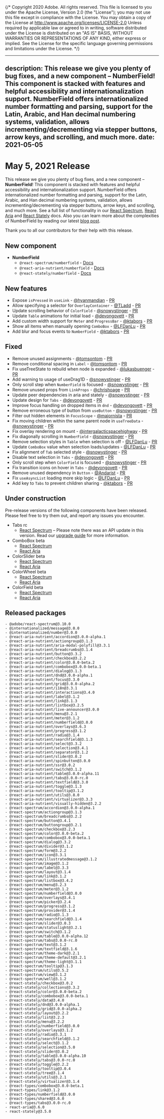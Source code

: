 {/* Copyright 2020 Adobe. All rights reserved.
This file is licensed to you under the Apache License, Version 2.0 (the "License");
you may not use this file except in compliance with the License. You may obtain a copy
of the License at http://www.apache.org/licenses/LICENSE-2.0
Unless required by applicable law or agreed to in writing, software distributed under
the License is distributed on an "AS IS" BASIS, WITHOUT WARRANTIES OR REPRESENTATIONS
OF ANY KIND, either express or implied. See the License for the specific language
governing permissions and limitations under the License. */}


---
description: This release we give you plenty of bug fixes, and a new component – NumberField! This component is stacked with features and helpful accessibility and internationalization support. NumberField offers internationalized number formatting and parsing, support for the Latin, Arabic, and Han decimal numbering systems, validation, allows incrementing/decrementing via stepper buttons, arrow keys, and scrolling, and much more.
date: 2021-05-05
---

# May 5, 2021 Release

This release we give you plenty of bug fixes, and a new component – **NumberField**! This component is stacked with features and helpful accessibility and internationalization support. NumberField offers internationalized number formatting and parsing, support for the Latin, Arabic, and Han decimal numbering systems, validation, allows incrementing/decrementing via stepper buttons, arrow keys, and scrolling, and much more. See a full list of functionality in our [React Spectrum](https://react-spectrum.adobe.com/react-spectrum/NumberField.html), [React Aria](https://react-spectrum.adobe.com/react-aria/useNumberField.html) and [React Stately](https://react-spectrum.adobe.com/react-stately/useNumberFieldState.html) docs. Also you can learn more about the complexities of NumberField by reading our latest [blog post](https://react-spectrum.adobe.com/blog/how-we-internationalized-our-numberfield.html).

Thank you to all our contributors for their help with this release.

## New component

- **NumberField**
    - `@react-spectrum/numberfield` - [Docs](https://react-spectrum.adobe.com/react-spectrum/NumberField.html)
    - `@react-aria-nutrient/numberfield` - [Docs](https://react-spectrum.adobe.com/react-aria/useNumberField.html)
    - `@react-stately/numberfield` - [Docs](https://react-spectrum.adobe.com/react-stately/useNumberFieldState.html)

## New features

- Expose `isPressed` in `useLink` - [@hyanmandian](https://github.com/hyanmandian) - [PR](https://github.com/adobe/react-spectrum/pull/1767)
- Allow specifying a selector for `OverlayContainer` - [@TLadd](https://github.com/TLadd) - [PR](https://github.com/adobe/react-spectrum/pull/1013)
- Update scrolling behavior of `ColorField` - [@snowystinger](https://github.com/snowystinger) - [PR](https://github.com/adobe/react-spectrum/pull/1654)
- Update `Table` animations for initial load - [@devongovett](https://github.com/devongovett) - [PR](https://github.com/adobe/react-spectrum/pull/1789)
- Add custom width support for `Meter` and `ProgressBar` - [@ktabors](https://github.com/ktabors) - [PR](https://github.com/adobe/react-spectrum/pull/1560)
- Show all items when manually opening `ComboBox` - [@LFDanLu](https://github.com/LFDanLu) - [PR](https://github.com/adobe/react-spectrum/pull/1749)
- Add blur and focus events to `NumberField` - [@ktabors](https://github.com/ktabors) - [PR](https://github.com/adobe/react-spectrum/pull/1738)

## Fixed

- Remove unused assignments - [@tomsontom](https://github.com/tomsontom) - [PR](https://github.com/adobe/react-spectrum/pull/1745)
- Remove conditional spacing in `Label` - [@tomsontom](https://github.com/tomsontom) - [PR](https://github.com/adobe/react-spectrum/pull/1733)
- Fix useTreeState to rebuild when node is expanded - [@lukasbuenger](https://github.com/lukasbuenger) - [PR](https://github.com/adobe/react-spectrum/pull/1711)
- Add warning to usage of useDrag1D - [@snowystinger](https://github.com/snowystinger) - [PR](https://github.com/adobe/react-spectrum/pull/1757)
- Only scroll step when `NumberField` is focused - [@snowystinger](https://github.com/snowystinger) - [PR](https://github.com/adobe/react-spectrum/pull/1615)
- Remove unused props from `LinkProps` - [@chrishoage](https://github.com/chrishoage) - [PR](https://github.com/adobe/react-spectrum/pull/1763)
- Update peer dependencies in aria and stately - [@snowystinger](https://github.com/snowystinger) - [PR](https://github.com/adobe/react-spectrum/pull/1780)
- Update design for `Tabs` - [@devongovett](https://github.com/devongovett) - [PR](https://github.com/adobe/react-spectrum/pull/1785)
- Improve focus handling on dropped items in `dnd` - [@devongovett](https://github.com/devongovett) - [PR](https://github.com/adobe/react-spectrum/pull/1721)
- Remove erroneous type of button from `useButton` - [@snowystinger](https://github.com/snowystinger) - [PR](https://github.com/adobe/react-spectrum/pull/1772)
- Filter out hidden elements in `FocusScope` - [@majornista](https://github.com/majornista) - [PR](https://github.com/adobe/react-spectrum/pull/1493)
- Fix moving children within the same parent node in `useTreeData` - [@snowystinger](https://github.com/snowystinger) - [PR](https://github.com/adobe/react-spectrum/pull/1465)
- Fix overlay rendering on mount - [@intergalacticspacehighway](https://github.com/intergalacticspacehighway) - [PR](https://github.com/adobe/react-spectrum/pull/1695)
- Fix diagonally scrolling in `NumberField` - [@snowystinger](https://github.com/snowystinger) - [PR](https://github.com/adobe/react-spectrum/pull/1802)
- Remove selection styles in `Table` when selection is off - [@LFDanLu](https://github.com/LFDanLu) - [PR](https://github.com/adobe/react-spectrum/pull/1787)
- Update `ComboBox` value when selection loads/updates - [@LFDanLu](https://github.com/LFDanLu) - [PR](https://github.com/adobe/react-spectrum/pull/1683)
- Fix alignment of `Tab` selected style - [@snowystinger](https://github.com/snowystinger) - [PR](https://github.com/adobe/react-spectrum/pull/1821)
- Disable text selection in `Tabs` - [@devongovett](https://github.com/devongovett) - [PR](https://github.com/adobe/react-spectrum/pull/1822)
- Only scroll step when `ColorField` is focused - [@snowystinger](https://github.com/snowystinger) - [PR](https://github.com/adobe/react-spectrum/pull/1823)
- Fix transition icons on hover in `Tabs` - [@devongovett](https://github.com/devongovett) - [PR](https://github.com/adobe/react-spectrum/pull/1827)
- Remove unused dependency in `Button` - [@Andarist](https://github.com/Andarist) - [PR](https://github.com/adobe/react-spectrum/pull/1828)
- Fix `useAsyncList` loading more skip logic - [@LFDanLu](https://github.com/LFDanLu) - [PR](http://github.com/adobe/react-spectrum/pull/1829/)
- Add key to `Tabs` to prevent children sharing - [@ktabors](https://github.com/ktabors) - [PR](https://github.com/adobe/react-spectrum/pull/1836)

## Under construction

Pre-release versions of the following components have been released. Please feel free to try them out, and report any issues you encounter.

- Tabs rc
    - [React Spectrum](https://react-spectrum.adobe.com/react-spectrum/Tabs.html) – Please note there was an API update in this version. Read our [upgrade guide](https://gist.github.com/devongovett/86f49cf669b4178d03fcd73c50a2cc4a) for more information.
- ComboBox beta
    - [React Spectrum](https://react-spectrum.adobe.com/react-spectrum/ColorSlider.html)
    - [React Aria](https://react-spectrum.adobe.com/react-aria/useColorSlider.html)
- ColorSlider beta
    - [React Spectrum](https://react-spectrum.adobe.com/react-spectrum/ColorSlider.html)
    - [React Aria](https://react-spectrum.adobe.com/react-aria/useColorSlider.html)
- ColorWheel beta
    - [React Spectrum](https://react-spectrum.adobe.com/react-spectrum/ColorWheel.html)
    - [React Aria](https://react-spectrum.adobe.com/react-aria/useColorWheel.html)
- ColorField beta
    - [React Spectrum](https://react-spectrum.adobe.com/react-spectrum/ColorField.html)
    - [React Aria](https://react-spectrum.adobe.com/react-aria/useColorField.html)

## Released packages

```
- @adobe/react-spectrum@3.10.0
- @internationalized/message@3.0.0
- @internationalized/number@3.0.0
- @react-aria-nutrient/accordion@3.0.0-alpha.1
- @react-aria-nutrient/actiongroup@3.1.3
- @react-aria-nutrient/aria-modal-polyfill@3.3.1
- @react-aria-nutrient/breadcrumbs@3.1.4
- @react-aria-nutrient/button@3.3.2
- @react-aria-nutrient/checkbox@3.2.2
- @react-aria-nutrient/color@3.0.0-beta.2
- @react-aria-nutrient/combobox@3.0.0-beta.1
- @react-aria-nutrient/dialog@3.1.3
- @react-aria-nutrient/dnd@3.0.0-alpha.1
- @react-aria-nutrient/focus@3.3.0
- @react-aria-nutrient/grid@3.0.0-alpha.2
- @react-aria-nutrient/i18n@3.3.1
- @react-aria-nutrient/interactions@3.4.0
- @react-aria-nutrient/label@3.1.2
- @react-aria-nutrient/link@3.1.3
- @react-aria-nutrient/listbox@3.2.5
- @react-aria-nutrient/live-announcer@3.0.0
- @react-aria-nutrient/menu@3.2.1
- @react-aria-nutrient/meter@3.1.2
- @react-aria-nutrient/numberfield@3.0.0
- @react-aria-nutrient/overlays@3.6.3
- @react-aria-nutrient/progress@3.1.2
- @react-aria-nutrient/radio@3.1.4
- @react-aria-nutrient/searchfield@3.1.3
- @react-aria-nutrient/select@3.3.2
- @react-aria-nutrient/selection@3.4.1
- @react-aria-nutrient/separator@3.1.2
- @react-aria-nutrient/slider@3.0.2
- @react-aria-nutrient/spinbutton@3.0.0
- @react-aria-nutrient/ssr@3.0.2
- @react-aria-nutrient/switch@3.1.2
- @react-aria-nutrient/table@3.0.0-alpha.11
- @react-aria-nutrient/tabs@3.0.0-rc.0
- @react-aria-nutrient/textfield@3.3.0
- @react-aria-nutrient/toggle@3.1.3
- @react-aria-nutrient/tooltip@3.1.2
- @react-aria-nutrient/utils@3.8.0
- @react-aria-nutrient/virtualizer@3.3.3
- @react-aria-nutrient/visually-hidden@3.2.2
- @react-spectrum/accordion@3.0.0-alpha.1
- @react-spectrum/actiongroup@3.1.3
- @react-spectrum/breadcrumbs@3.2.2
- @react-spectrum/button@3.4.1
- @react-spectrum/buttongroup@3.2.1
- @react-spectrum/checkbox@3.2.3
- @react-spectrum/color@3.0.0-beta.2
- @react-spectrum/combobox@3.0.0-beta.1
- @react-spectrum/dialog@3.3.2
- @react-spectrum/divider@3.1.2
- @react-spectrum/form@3.2.2
- @react-spectrum/icon@3.3.1
- @react-spectrum/illustratedmessage@3.1.2
- @react-spectrum/image@3.1.2
- @react-spectrum/label@3.3.3
- @react-spectrum/layout@3.1.4
- @react-spectrum/link@3.1.2
- @react-spectrum/listbox@3.4.2
- @react-spectrum/menu@3.2.3
- @react-spectrum/meter@3.1.2
- @react-spectrum/numberfield@3.0.0
- @react-spectrum/overlays@3.4.1
- @react-spectrum/picker@3.2.4
- @react-spectrum/progress@3.1.2
- @react-spectrum/provider@3.1.4
- @react-spectrum/radio@3.1.3
- @react-spectrum/searchfield@3.1.4
- @react-spectrum/slider@3.0.3
- @react-spectrum/statuslight@3.2.1
- @react-spectrum/switch@3.1.2
- @react-spectrum/table@3.0.0-alpha.12
- @react-spectrum/tabs@3.0.0-rc.0
- @react-spectrum/text@3.1.2
- @react-spectrum/textfield@3.1.6
- @react-spectrum/theme-dark@3.2.1
- @react-spectrum/theme-default@3.2.1
- @react-spectrum/theme-light@3.1.1
- @react-spectrum/tooltip@3.1.3
- @react-spectrum/utils@3.5.2
- @react-spectrum/view@3.1.2
- @react-spectrum/well@3.1.2
- @react-stately/checkbox@3.0.2
- @react-stately/collections@3.3.2
- @react-stately/color@3.0.0-beta.2
- @react-stately/combobox@3.0.0-beta.1
- @react-stately/data@3.4.0
- @react-stately/dnd@3.0.0-alpha.1
- @react-stately/grid@3.0.0-alpha.2
- @react-stately/layout@3.2.2
- @react-stately/list@3.2.3
- @react-stately/menu@3.2.2
- @react-stately/numberfield@3.0.0
- @react-stately/overlays@3.1.2
- @react-stately/radio@3.3.1
- @react-stately/searchfield@3.1.2
- @react-stately/select@3.1.2
- @react-stately/selection@3.5.0
- @react-stately/slider@3.0.2
- @react-stately/table@3.0.0-alpha.10
- @react-stately/tabs@3.0.0-rc.0
- @react-stately/toggle@3.2.2
- @react-stately/tooltip@3.0.4
- @react-stately/tree@3.1.4
- @react-stately/utils@3.2.1
- @react-stately/virtualizer@3.1.4
- @react-types/combobox@3.0.0-beta.1
- @react-types/link@3.1.2
- @react-types/numberfield@3.0.0
- @react-types/shared@3.6.0
- @react-types/tabs@3.0.0-rc.0
- react-aria@3.6.0
- react-stately@3.5.0
```
